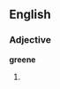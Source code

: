 {{also|Greene}}
==English==

===Adjective===
'''greene'''

# {{obsolete spelling of|green}}
{{count page|[[Wiktionary:Page count]]}}